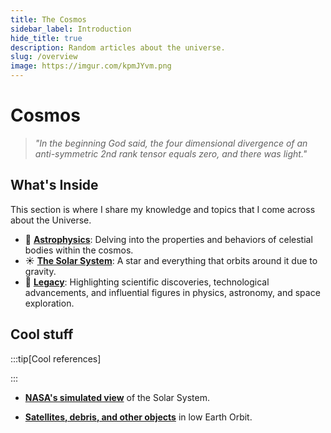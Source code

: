 ```yaml
---
title: The Cosmos
sidebar_label: Introduction
hide_title: true
description: Random articles about the universe.
slug: /overview
image: https://imgur.com/kpmJYvm.png
---
```



# Cosmos

> _"In the beginning God said, the four dimensional divergence of an anti-symmetric 2nd rank tensor equals zero, and there was light."_



## What's Inside

This section is where I share my knowledge and topics that I come across about the Universe.

- 🚀 **[Astrophysics](/cosmos/astrophysics)**: Delving into the properties and behaviors of celestial bodies within the cosmos.
- ☀️ **[The Solar System](/cosmos/solar-system)**: A star and everything that orbits around it due to gravity.
- 🔭 **[Legacy](/cosmos/legacy)**: Highlighting scientific discoveries, technological advancements, and influential figures in physics, astronomy, and space exploration.

## Cool stuff

:::tip[Cool references]

:::

- **[NASA's simulated view](https://eyes.nasa.gov/apps/solar-system/#/home)** of the Solar System.

- **[Satellites, debris, and other objects](https://platform.leolabs.space/visualizations/leo)** in low Earth Orbit.
